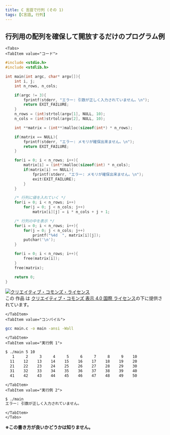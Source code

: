 ```yaml
---
title: C 言語で行列 (その 1)
tags: [C言語, 行列]
---
```



## 行列用の配列を確保して開放するだけのプログラム例



```mdx-code-block
<Tabs>
<TabItem value="コード">
```

```c title="main.c"
#include <stdio.h>
#include <stdlib.h>

int main(int argc, char* argv[]){
    int i, j;
    int n_rows, n_cols;

    if(argc != 3){
        fprintf(stderr, "エラー: 引数が正しく入力されていません。\n");
        return EXIT_FAILURE;
    }
    n_rows = (int)strtol(argv[1], NULL, 10);
    n_cols = (int)strtol(argv[2], NULL, 10);

    int **matrix = (int**)malloc(sizeof(int*) * n_rows);

    if(matrix == NULL){
        fprintf(stderr, "エラー: メモリが確保出来ません。\n");
        return EXIT_FAILURE;
    }

    for(i = 0; i < n_rows; i++){
        matrix[i] = (int*)malloc(sizeof(int) * n_cols);
        if(matrix[i] == NULL){
            fprintf(stderr, "エラー: メモリが確保出来ません。\n");
            exit(EXIT_FAILURE);
        }
    }

    /* 行列に値を入れていく */
    for(i = 0; i < n_rows; i++)
        for(j = 0; j < n_cols; j++)
            matrix[i][j] = i * n_cols + j + 1;

    /* 行列の中を表示 */
    for(i = 0; i < n_rows; i++){
        for(j = 0; j < n_cols; j++)
            printf("%4d  ", matrix[i][j]);
        putchar('\n');
    }

    for(i = 0; i < n_rows; i++){
        free(matrix[i]);
    }
    free(matrix);

    return 0;
}
```

[![クリエイティブ・コモンズ・ライセンス](https://i.creativecommons.org/l/by/4.0/88x31.png)](http://creativecommons.org/licenses/by/4.0/)  
この 作品 は [クリエイティブ・コモンズ 表示 4.0 国際 ライセンス](http://creativecommons.org/licenses/by/4.0/)の下に提供されています。

```mdx-code-block
</TabItem>
<TabItem value="コンパイル">
```

```bash
gcc main.c -o main -ansi -Wall
```


```mdx-code-block
</TabItem>
<TabItem value="実行例 1">
```

```bash
$ ./main 5 10
   1     2     3     4     5     6     7     8     9    10  
  11    12    13    14    15    16    17    18    19    20  
  21    22    23    24    25    26    27    28    29    30  
  31    32    33    34    35    36    37    38    39    40  
  41    42    43    44    45    46    47    48    49    50
```

```mdx-code-block
</TabItem>
<TabItem value="実行例 2">
```

```bash
$ ./main
エラー: 引数が正しく入力されていません。
```

```mdx-code-block
</TabItem>
</Tabs>
```

**※この書き方が良いかどうかは知りません。**
